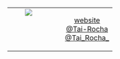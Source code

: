 # {.center .center-x}

<table width = "100%">
<tbody>
  <tr>
    <td style = "vertical-align: baseline; text-align: center;" width = "40%">
      <img src = "https://avatars.githubusercontent.com/u/11633554?v=4" class = "picture" style="vertical-align: baseline" />
    </td>
    <td style = "vertical-align: middle; text-align: center;" width = "60%">
      <ul style = "list-style:none;">
        <li><a href = "https://tainaweb-en.netlify.app/" target = "_blank"><i class = "fas fa-home"></i> website</a></li>
        <li><a href = https://github.com/Tai-Rocha" target = "_blank"><i class = "fab fa-github"></i> @Tai-Rocha</a></li>
        <li><a href = "https://twitter.com/Tai_Rocha_" target = "_blank"><i class = "fab fa-twitter"></i>  @Tai_Rocha_</a></li>
      </ul>
    </td>
  </tr>
</tbody>
</table>
